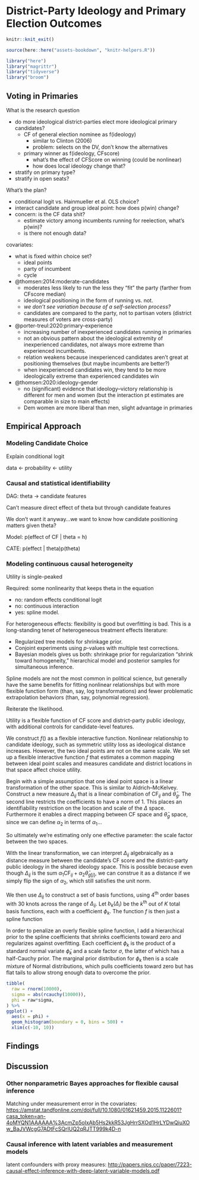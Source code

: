 # District-Party Ideology and Primary Election Outcomes {#ch:voting}

```r
knitr::knit_exit()
```

```r
source(here::here("assets-bookdown", "knitr-helpers.R"))
```

```r
library("here")
library("magrittr")
library("tidyverse")
library("broom")
```

## Voting in Primaries

What is the research question

- do more ideological district-parties elect more ideological primary candidates?
    - CF of general election nominee as f(ideology)
        - similar to Clinton (2006)
        - problem: selects on the DV, don't know the alternatives
    - primary winner as f(ideology, CFscore)
        - what's the effect of CFScore on winning (could be nonlinear)
        - how does local ideology change that?
- stratify on primary type?
- stratify in open seats?

What's the plan?

- conditional logit vs. Hainmueller et al. OLS choice?
- interact candidate and group ideal point: how does p(win) change?
- concern: is the CF data shit? 
    - estimate victory among incumbents running for reelection, what's p(win)?
    - is there not enough data?

covariates:

- what is fixed within choice set?
    - ideal points
    - party of incumbent
    - cycle

    
- @thomsen:2014:moderate-candidates
    - moderates less likely to run the less they "fit" the party (farther from CFscore median)
    - ideological positioning in the form of running vs. not.
    - _we don't see variation because of a self-selection process?_
    - candidates are compared to the party, not to partisan voters (district measures of voters are cross-party)
- @porter-treul:2020:primary-experience
    - increasing number of inexperienced candidates running in primaries
    - not an obvious pattern about the ideological extremity of inexperienced candidates, not always more extreme than experienced incumbents.
    - relation weakens because inexperienced candidates aren't great at positioning themselves (but maybe incumbents are better?)
    - when inexperienced candidates win, they tend to be more ideologically extreme than experienced candidates win
- @thomsen:2020:ideology-gender 
    - no (significant) evidence that ideology–victory relationship is different for men and women (but the interaction pt estimates are comparable in size to main effects)
    - Dem women are more liberal than men, slight advantage in primaries


    

## Empirical Approach





### Modeling Candidate Choice

Explain conditional logit

data <- probability <- utility

\begin{align}
\begin{split}
  y_{ir} &\sim \text{Bernoulli}\left(\psi_{ij} \right) \\
  \psi_{ij} &= \frac{\text{exp}\left(u_{ij}\right) }{\sum\limits_{i \in j}u_{ij}}
\end{split}
(\#eq:clogit-likelihood)
\end{align}
  <!-- -->


### Causal and statistical identifiability


DAG: theta -> candidate features

Can't measure direct effect of theta but through candidate features

We don't want it anyway...we want to know how candidate positioning matters given theta?

Model: p(effect of CF | theta = h)

CATE: p(effect | theta)p(theta) 


### Modeling continuous causal heterogeneity

Utility is single-peaked

Required: some nonlinearity that keeps theta in the equation

- no: random effects conditional logit
- no: continuous interaction
- yes: spline model.

For heterogeneous effects: flexibility is good but overfitting is bad.
This is a long-standing tenet of heterogeneous treatment effects literature:

- Regularized tree models for shrinkage prior.
- Conjoint experiments using $p$-values with multiple test corrections.
- Bayesian models gives us both: shrinkage prior for regularization "shrink toward homogeneity," hierarchical model and posterior samples for simultaneous inference.

Spline models are not the most common in political science, but generally have the same benefits for fitting nonlinear relationships but with more flexible function form (than, say, log transformations) and fewer problematic extrapolation behaviors (than, say, polynomial regression).

Reiterate the likelihood.

\begin{align}
\begin{split}
  y_{ir} &\sim \text{Bernoulli}\left(\psi_{ij} \right) \\
  \psi_{ij} &= \text{softmax}\left(u_{ij}, \mathbf{u}_{j}\right) %_
\end{split}
(\#eq:clogit-again)
\end{align}

Utility is a flexible function of CF score and district-party public ideology, with additional controls for candidate-level features.

\begin{align}
  u_{ij} &= f\left(\text{CF}_{ij}, \bar{\theta}_{g[j]}\right) + C_{ij}\beta
  (\#eq:vague-predictor)
\end{align}

We construct $f()$ as a flexible interactive function.
Nonlinear relationship to candidate ideology, such as symmetric utility loss as ideological distance increases.
However, the two ideal points are not on the same scale.
We set up a flexible interactive function $f$ that estimates a common mapping between ideal point scales and measures candidate and district locations in that space affect choice utility.

Begin with a simple assumption that one ideal point space is a linear transformation of the other space.
This is similar to Aldrich–McKelvey.
Construct a new measure $\Delta_{ij}$ that is a linear combination of $\text{CF}_{ij}$ and $\bar{\theta}_{g}$.
\begin{align}
\begin{split} 
  \Delta_{ij} &= \alpha_{1} \text{CF}_{ij} + \alpha_{2}\bar{\theta}_{g[j]} \\
  1 &= \alpha_{1}^{2} + \alpha_{2}^{2}
\end{split}
(\#eq:linear-combo)
\end{align}
The second line restricts the coefficients to have a norm of $1$. 
This places an identifiability restriction on the location and scale of the $\Delta$ space.
Furthermore it enables a direct mapping between $\text{CF}$ space and $\bar{\theta}_{g}$ space, since we can define $\alpha_{2}$ in terms of $\alpha_{1}$...
\begin{align}
\begin{split}
  1 &= \alpha_{1}^{2} + \alpha_{2}^{2} \\
  \alpha_{2} &= \sqrt{(1 - \alpha_{1}^{2})}
\end{split}
\end{align}

So ultimately we're estimating only one effective parameter: the scale factor between the two spaces.

With the linear transformation, we can interpret $\Delta_{ij}$ algebraically as a distance measure between the candidate's CF score and the district-party public ideology in the shared ideology space.
This is possible because even though $\Delta_{ij}$ is the sum $\alpha_{1} \text{CF}_{ij} + \alpha_{2}\bar{\theta}_{g[j]}$, we can construe it as a distance if we simply flip the sign of $\alpha_{2}$, which still satisfies the unit norm.

We then use $\Delta_{ij}$ to construct a set of basis functions, using $4$^th^ order bases with $30$ knots across the range of $\Delta_{ij}$.
Let $b_{k}(\Delta_{i})$ be the $k$^th^ out of $K$ total basis functions, each with a coefficient $\phi_{k}$.
The function $f$ is then just a spline function

\begin{align}
\begin{split}
  f\left(\text{CF}_{ij}, \bar{\theta}_{g[j]}\right) %_
    &= \sum\limits_{k} b_{k}\left(\Delta_{ij}\right)\phi_{k}
\end{split}
(\#eq:spline-function)
\end{align}

In order to penalize an overly flexible spline function, I add a hierarchical prior to the spline coefficients that shrinks coefficients toward zero and regularizes against overfitting.
Each coefficient $\phi_{k}$ is the product of a standard normal variate $\tilde{\phi}_{k}$ and a scale factor $\sigma$, the latter of which has a half-Cauchy prior.
\begin{align}
\begin{split}
  \phi_{k} &= \tilde{\phi}_{k}\sigma \\ %_ 
  \tilde{\phi}_{k} &\sim \text{Normal}\left(0, 1\right) \\ %_ 
  \sigma &\sim \text{Half-Cauchy}\left(0, 1\right) %_
\end{split}
(\#eq:spline-shrinkage)
\end{align}
The marginal prior distribution for $\phi_{k}$ then is a scale mixture of Normal distributions, which pulls coefficients toward zero but has flat tails to allow strong enough data to overcome the prior.

```r
tibble(
  raw = rnorm(10000),
  sigma = abs(rcauchy(10000)),
  phi = raw*sigma,
) %>%
ggplot() +
  aes(x = phi) +
  geom_histogram(boundary = 0, bins = 500) +
  xlim(c(-10, 10))
```

\begin{align}
  \beta &\sim \text{Normal}\left(0, 1\right)
  (\#eq:clogit-wt-priors)
\end{align}




## Findings



## Discussion

### Other nonparametric Bayes approaches for flexible causal inference

Matching under measurement error in the covariates: <https://amstat.tandfonline.com/doi/full/10.1080/01621459.2015.1122601?casa_token=an-4oMYQN1AAAAAA%3AcmZp5oIxAb5Hs2kkR53JgHrrSXOd1HrLYDwQiuXOw_BaJVWcgG7ADtFcSQrIUQ2qRJTT999k4D-n>

### Causal inference with latent variables and measurement models

latent confounders with proxy measures:
<http://papers.nips.cc/paper/7223-causal-effect-inference-with-deep-latent-variable-models.pdf>

